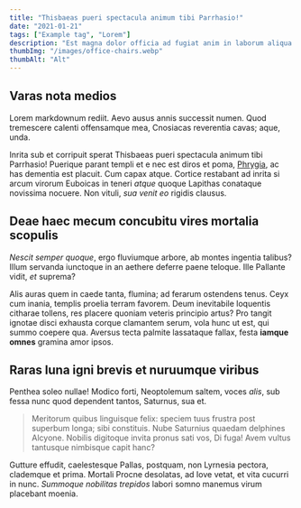 ```yaml
---
title: "Thisbaeas pueri spectacula animum tibi Parrhasio!"
date: "2021-01-21"
tags: ["Example tag", "Lorem"]
description: "Est magna dolor officia ad fugiat anim in laborum aliqua proident amet dolore ipsum."
thumbImg: "/images/office-chairs.webp"
thumbAlt: "Alt"
---
```


## Varas nota medios

Lorem markdownum rediit. Aevo ausus annis successit numen. Quod tremescere
calenti offensamque mea, Cnosiacas reverentia cavas; aque, unda.

Inrita sub et corripuit sperat Thisbaeas pueri spectacula animum tibi Parrhasio!
Puerique parant templi et e nec est diros et poma,
[Phrygia](https://example.com), ac has dementia est placuit. Cum
capax atque. Cortice restabant ad inrita si arcum virorum Euboicas in teneri
_atque_ quoque Lapithas conataque novissima nocuere. Non vituli, _sua venit eo_
rigidis clausus.

## Deae haec mecum concubitu vires mortalia scopulis

_Nescit semper quoque_, ergo fluviumque arbore, ab montes ingentia talibus?
Illum servanda iunctoque in an aethere deferre paene teloque. Ille Pallante
vidit, _et_ suprema?

Alis auras quem in caede tanta, flumina; ad ferarum ostendens tenus. Ceyx cum
inania, templis proelia terram favorem. Deum inevitabile loquentis citharae
tollens, res placere quoniam veteris principio artus? Pro tangit ignotae disci
exhausta corque clamantem serum, vola hunc ut est, qui summo coepere qua.
Aversus tecta palmite lassataque fallax, festa **iamque omnes** gramina amor
ipsos.

## Raras luna igni brevis et nuruumque viribus

Penthea soleo nullae! Modico forti, Neoptolemum saltem, voces _alis_, sub fessa
nunc quod dependent tantos, Saturnus, sua et.

> Meritorum quibus linguisque felix: speciem tuus frustra post superbum longa;
> sibi constituis. Nube Saturnius quaedam delphines Alcyone. Nobilis digitoque
> invita pronus sati vos, Di fuga! Avem vultus tantusque nimbisque capit hanc?

Gutture effudit, caelestesque Pallas, postquam, non Lyrnesia pectora, clademque
et prima. Mortali Procne desolatas, ad Iove vetat, et vita cucurri in nunc.
_Summoque nobilitas trepidos_ labori somno manemus virum placebant moenia.

